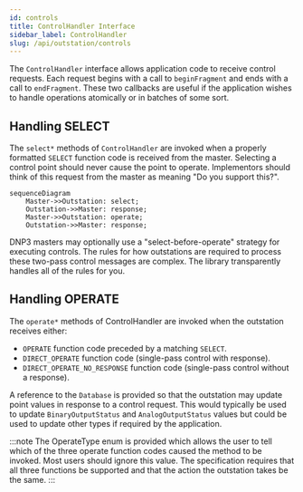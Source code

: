 ```yaml
---
id: controls
title: ControlHandler Interface
sidebar_label: ControlHandler
slug: /api/outstation/controls
---
```



The `ControlHandler` interface allows application code to receive control requests. Each request begins with a call to `beginFragment` and ends
with a call to `endFragment`. These two callbacks are useful if the application wishes to handle operations atomically or in batches of some sort.


## Handling SELECT

The `select*` methods of `ControlHandler` are invoked when a properly formatted `SELECT` function code is received from the master.  Selecting a control
point should never cause the point to operate.  Implementors should think of this request from the master as meaning "Do you support this?".

```mermaid
sequenceDiagram
    Master->>Outstation: select;
    Outstation->>Master: response;
    Master->>Outstation: operate;
    Outstation->>Master: response;
```

DNP3 masters may optionally use a "select-before-operate" strategy for executing controls. The rules for how outstations are required to process these
two-pass control messages are complex. The library transparently handles all of the rules for you.

## Handling OPERATE

The `operate*` methods of ControlHandler are invoked when the outstation receives either:

* `OPERATE` function code preceded by a matching `SELECT`.
* `DIRECT_OPERATE` function code (single-pass control with response).
* `DIRECT_OPERATE_NO_RESPONSE` function code (single-pass control without a response).

A reference to the `Database` is provided so that the outstation may update point values in response to a control request. This would
typically be used to update `BinaryOutputStatus` and `AnalogOutputStatus` values but could be used to update other types if required by the application.


:::note
The OperateType enum is provided which allows the user to tell which of the three operate function codes caused the method to be invoked. Most users
should ignore this value. The specification requires that all three functions be supported and that the action the outstation takes be the same.
:::

